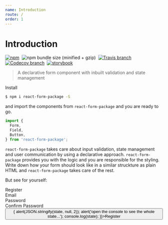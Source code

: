 ```yaml
---
name: Introduction
route: /
order: 1
---
```



# Introduction

[![npm](https://img.shields.io/npm/v/react-form-package.svg?style=flat-square)](https://www.npmjs.com/package/react-form-package)&nbsp;
![npm bundle size (minified + gzip)](https://img.shields.io/bundlephobia/minzip/react-form-package.svg?style=flat-square)&nbsp;
[![Travis branch](https://img.shields.io/travis/com/aichbauer/react-form-package/master.svg?style=flat-square)](https://travis-ci.org/aichbauer/react-form-package)&nbsp;
[![Codecov branch](https://img.shields.io/codecov/c/github/aichbauer/react-form-package/master.svg?style=flat-square)](https://codecov.io/gh/aichbauer/react-form-package)&nbsp;
[![storybook](https://img.shields.io/badge/docs%20with-docz-1F2D3D.svg?style=flat-square)](https://aichbauer.github.io/react-form-package)

> A declarative form component with inbuilt validation and state management

Install

```sh
$ npm i react-form-package -S
```

and import the components from `react-form-package` and you are ready to go.

```jsx
import {
  Form,
  Field,
  Button,
} from 'react-form-package';
```

`react-form-package` takes care about input validation, state management and user communication by using a declarative approach. `react-form-package` provides you with the logic and you are responsible for the styling. Write down how your form should look like in a similar struckture as plain HTML and `react-form-package` takes care of the rest.

But see for yourself:

<Playground>
  <Form
    validate
  >
    <div>
    Register
    </div>
    <div>
      <div>
        Email
      </div>  
      <Field type="email" id="email" required />
    </div>
    <div>
      <div>
        Password
      </div>  
      <Field type="password" id="password" min="8" required />
    </div>
    <div>
      <div>
        Confirm Password
      </div>  
      <Field type="password" id="password2" min="8" required />
    </div>
    <div>
      <Button type="submit" id="submit" onClick={(state) => {
        alert(JSON.stringify(state, null, 2));
        alert('open the console to see the whole state...');
        console.log(state);
      }}>Register</Button>
    </div>
  </Form>
</Playground>


 
